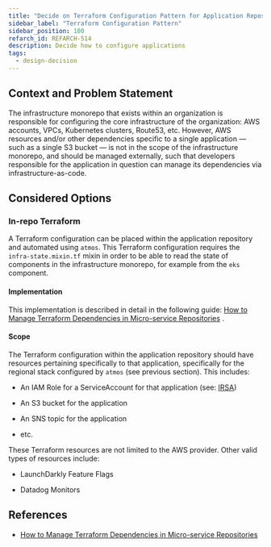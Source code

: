 ```yaml
---
title: "Decide on Terraform Configuration Pattern for Application Repositories"
sidebar_label: "Terraform Configuration Pattern"
sidebar_position: 100
refarch_id: REFARCH-514
description: Decide how to configure applications
tags:
  - design-decision
---
```



## Context and Problem Statement

The infrastructure monorepo that exists within an organization is responsible for configuring the core infrastructure of the organization: AWS accounts, VPCs, Kubernetes clusters, Route53, etc. However, AWS resources and/or other dependencies specific to a single application — such as a single S3 bucket — is not in the scope of the infrastructure monorepo, and should be managed externally, such that developers responsible for the application in question can manage its dependencies via infrastructure-as-code.

## Considered Options

### In-repo Terraform

A Terraform configuration can be placed within the application repository and automated using `atmos`. This Terraform configuration requires the `infra-state.mixin.tf` mixin in order to be able to read the state of components in the infrastructure monorepo, for example from the `eks` component.

#### Implementation

This implementation is described in detail in the following guide: [How to Manage Terraform Dependencies in Micro-service Repositories](/learn/maintenance/tutorials/how-to-manage-terraform-dependencies-in-micro-service-repositori) .

#### Scope

The Terraform configuration within the application repository should have resources pertaining specifically to that application, specifically for the regional stack configured by `atmos` (see previous section). This includes:

- An IAM Role for a ServiceAccount for that application (see: [IRSA](https://docs.aws.amazon.com/emr/latest/EMR-on-EKS-DevelopmentGuide/setting-up-enable-IAM.html))

- An S3 bucket for the application

- An SNS topic for the application

- etc.

These Terraform resources are not limited to the AWS provider. Other valid types of resources include:

- LaunchDarkly Feature Flags

- Datadog Monitors

## References

- [How to Manage Terraform Dependencies in Micro-service Repositories](/learn/maintenance/tutorials/how-to-manage-terraform-dependencies-in-micro-service-repositori)
